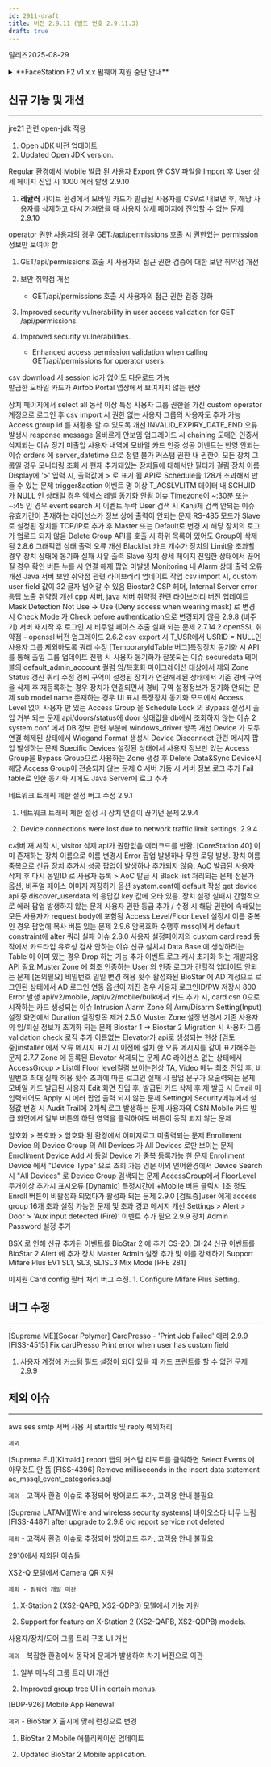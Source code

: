 ```yaml
---
id: 2911-draft
title: 버전 2.9.11 (빌드 번호 2.9.11.3)
draft: true
---
```


릴리즈<Separator/>2025-08-29

<details>
<summary>**FaceStation F2 v1.x.x 펌웨어 지원 중단 안내**</summary>

BioStar 2 v2.9.7부터 사용자의 비주얼 페이스를 장치에 동기화할 때 템플릿만 전송하도록 변경하여 동기화 성능을 최적화했습니다.

따라서 BioStar 2 v2.9.7부터는 장치에서만 템플릿을 추출할 수 있는 FaceStation F2 v1.x.x 펌웨어의 지원이 중단됩니다.

현재 FaceStation F2의 1.x.x 버전 펌웨어를 사용 중인 경우 BioStar 2 v2.9.7을 사용하기 위해서는 FaceStation F2를 최신 펌웨어로 업그레이드하여 사용하세요.

최신 펌웨어는 [슈프리마 다운로드 센터](https://download.supremainc.com)에서 다운로드할 수 있습니다.

</details>

## 신규 기능 및 개선

---

<Jira num='BVE-3597' /> jre21 관련 open-jdk 적용

1. Open JDK 버전 업데이트
1. Updated Open JDK version.

<Jira num='BVE-3591' /> Regular 환경에서 Mobile 발급 된 사용자 Export 한 CSV 파일을 Import 후 User 상세 페이지 진입 시 1000 에러 발생 2.9.10 

1. **레귤러** 사이트 환경에서 모바일 카드가 발급된 사용자를 CSV로 내보낸 후, 해당 사용자를 삭제하고 다시 가져왔을 때 사용자 상세 페이지에 진입할 수 없는 문제 <Badge>2.9.10</Badge>

<Jira num='BJ-1987' /> operator 권한 사용자의 경우 GET:/api/permissions 호출 시 권한있는 permission 정보만 보여야 함  

1. GET/api/permissions 호출 시 사용자의 접근 권한 검증에 대한 보안 취약점 개선
1. 보안 취약점 개선

    * GET/api/permissions 호출 시 사용자의 접근 권한 검증 강화

1. Improved security vulnerability in user access validation for GET /api/permissions.
1. Improved security vulnerabilities.

    * Enhanced access permission validation when calling GET/api/permissions for operator users.

<Jira num='BJ-1986' /> csv download 시 session id가 없어도 다운로드 가능  
<Jira num='BJ-1943' /> 발급한 모바일 카드가 Airfob Portal 앱상에서 보여지지 않는 현상  

<Jira num='BJ-1934' /> 장치 페이지에서 select all 동작 이상
<Jira num='BJ-1929' /> 특정 사용자 그룹 권한을 가진 custom operator 계정으로 로그인 후 csv import 시 권한 없는 사용자 그룹의 사용자도 추가 가능
<Jira num='BJ-1925' /> Access group id 를 재활용 할 수 있도록 개선
<Jira num='BJ-1924' /> INVALID_EXPIRY_DATE_END 오류 발생시 response message 올바르게 안보임
<Jira num='BJ-1922' /> 업그레이드 시 chaining 도메인 인증서 삭제되는 이슈
<Jira num='BJ-1920' /> 장기 미출입 사용자 내역에 모바일 카드 인증 성공 이벤트는 반영 안되는 이슈
<Jira num='BJ-1877' /> orders 에 server_datetime 으로 정렬 불가
<Jira num='BJ-1831' /> 커스텀 권한 내 권한이 모든 장치 그룹일 경우 모니터링 조회 시 현재 추가돼있는 장치들에 대해서만 필터가 걸림
<Jira num='BJ-1820' /> 장치 이름 Display에 '>' 입력 시, 출력값에 &gt; 로 표기 됨
<Jira num='BJ-1782' /> API로 Schedule을 128개 초과해서 만들 수 있는 문제
<Jira num='BJ-1767' /> trigger&action 이벤트 명 이상
<Jira num='BJ-1763' /> T_ACSLVLITM 데이터 내 SCHUID 가 NULL 인 상태일 경우 엑세스 레벨 동기화 안됨 이슈
<Jira num='BJ-1756' /> Timezone이 ~:30분 또는 ~:45 인 경우 event search 시 이벤트 누락
<Jira num='BJ-1718' /> User 검색 시 Kanji체 검색 안되는 이슈
<Jira num='BJ-1652' /> 유효기간이 존재하는 라이선스가 정보 상에 출력이 안되는 문제
<Jira num='BJ-695' /> RS-485 모드가 Slave로 설정된 장치를 TCP/IP로 추가 후 Master 또는 Default로 변경 시 해당 장치의 로그가 업로드 되지 않음
<Jira num='BJ-594' /> Delete Group API를 호출 시 하위 목록이 있어도 Group이 삭제됨 2.8.6
<Jira num='BJ-537' /> 그래픽맵 상태 출력 오류 개선
<Jira num='BJ-294' /> Blacklist 카드 개수가 장치의 Limit을 초과할 경우 장치 상태에 동기화 실패 사유 출력
<Jira num='BJ-196' /> Slave 장치 상세 페이지 진입한 상태에서 끊어질 경우 확인 버튼 누를 시 연결 해제 팝업 미발생
<Jira num='BJ-15' /> Monitoring 내 Alarm 상태 출력 오류 개선
<Jira num='BF-2011' /> Java 서버 보안 취약점 관련 라이브러리 업데이트 작업
<Jira num='BF-2009' /> csv import 시, custom user field 값이 32 글자 넘어갈 수 있음
<Jira num='BF-2007' /> Biostar2 CSP 헤더, Internal Server error 응답 노출 취약점 개선
<Jira num='BF-2006' /> cpp 서버, java 서버 취약점 관련 라이브러리 버전 업데이트
<Jira num='BF-2004' /> Mask Detection Not Use -> Use (Deny access when wearing mask) 로 변경 시 Check Mode 가 Check before authentication으로 변경되지 않음 2.9.8
<Jira num='BF-1989' /> (비주기) 서버 재시작 후 로그인 시 비주얼 페이스 추출 실패 되는 문제 2.7.14.2
<Jira num='BF-1984' /> openSSL 취약점 - openssl 버전 업그레이드 2.6.2
<Jira num='BF-1983' /> csv export 시 T_USR에서 USRID = NULL인 사용자 그룹 제외하도록 쿼리 수정
<Jira num='BF-1972' /> [TemporaryIdTable 버그]특정장치 동기화 시 API 를 통해 출입 그룹 업데이트 진행 시 사용자 동기화가 잘못되는 이슈
<Jira num='BF-1951' /> securedata 테이블의 default_admin_account 컬럼 암/복호화 마이그레이션 대상에서 제외
<Jira num='BF-1950' /> Zone Status 갱신 쿼리 수정
<Jira num='BF-1949' /> 경비 구역이 설정된 장치가 연결해제된 상태에서 기존 경비 구역을 삭제 후 재등록하는 경우 장치가 연결되면서 경비 구역 설정정보가 동기화 안되는 문제
<Jira num='BF-1941' /> sub model name 존재하는 경우 UI 표시
<Jira num='BF-1940' /> 특정장치 동기화 모드에서 Access Level 없이 사용자 만 있는 Access Group 을 Schedule Lock 의 Bypass 설정시 출입 거부 되는 문제
<Jira num='BF-1938' /> api/doors/status에 door 상태값을 db에서 조회하지 않는 이슈 2
<Jira num='BF-1934' /> system.conf 에서 DB 정보 관련 부분에 windows_driver 항목 개선
<Jira num='BF-1923' /> Device 가 모두 연결 해제된 상태에서 Wiegand Format 생성시 Device Disconnect 관련 메시지 팝업 발생하는 문제
<Jira num='BF-1906' /> Specific Devices 설정된 상태에서 사용자 정보만 있는 Access Group을 Bypass Group으로 사용하는 Zone 생성 후 Delete Data&Sync Device시 해당 Access Group이 전송되지 않는 문제
<Jira num='BF-1890' /> C 서버 기동 시 서버 정보 로그 추가
<Jira num='BF-1889' /> Fail table로 인한 동기화 시에도 Java Server에 로그 추가

<Jira num='BF-1876' /> 네트워크 트래픽 제한 설정 버그 수정 2.9.1

1. 네트워크 트래픽 제한 설정 시 장치 연결이 끊기던 문제 <Badge>2.9.4</Badge>

1. Device connections were lost due to network traffic limit settings. <Badge>2.9.4</Badge>

<Jira num='BF-1869' /> c서버 재 시작 시, visitor 삭제 api가 권한없음 에러코드를 반환.
<Jira num='BF-1868' /> [CoreStation 40] 이미 존재하는 장치 이름으로 이름 변경시 Error 팝업 발생하나 무한 로딩 발생.
<Jira num='BF-1867' /> 장치 이름 중복으로 신규 장치 추가시 성공 팝업이 발생하나 추가되지 않음.
<Jira num='BF-1858' /> AoC 발급된 사용자 삭제 후 다시 동일ID 로 사용자 등록 > AoC 발급 시 Black list 처리되는 문제
<Jira num='BF-1835' /> 전문가 옵션, 비주얼 페이스 이미지 저장하기 옵션 system.conf에 default 작성
<Jira num='BF-1822' /> get device api 중 discover_userdata 의 응답값 key 값에 오타 있음.
<Jira num='BF-1755' /> 장치 설정 실패시 간헐적으로 에러 팝업 발생하지 않는 문제
<Jira num='BF-1745' /> 사용자 권한 등급 추가 / 수정 시 해당 권한에 속해있는 모든 사용자가 request body에 포함됨
<Jira num='BF-1724' /> Access Level/Floor Level 설정시 이름 중복인 경우 팝업에 복사 버튼 있는 문제 2.9.6
<Jira num='BF-1614' /> 암복호화 수행후 mssql에서 default constraint에 alter 쿼리 실패 이슈 2.8.0
<Jira num='BF-1528' /> 사용자 설정페이지의 custom card read 동작에서 카드타입 유효성 검사 안하는 이슈
<Jira num='BF-1520' /> 신규 설치시 Data Base 에 생성하려는 Table 이 이미 있는 경우 Drop 하는 기능 추가
<Jira num='BF-1492' /> 이벤트 로그 캐시 초기화 하는 개발자용 API 필요
<Jira num='BF-1441' /> Muster Zone 에 최초 인증하는 User 의 인증 로그가 간헐적 업데이트 안되는 문제
<Jira num='BF-1391' /> [논의필요] 비밀번호 일일 변경 허용 횟수 활성화된 BioStar 에 AD 계정으로 로그인된 상태에서 AD 로그인 연동 옵션이 꺼진 경우 사용자 로그인ID/PW 저장시 800 Error 발생
<Jira num='BF-1381' /> api/v2/mobile, /api/v2/mobile/bulk에서 카드 추가 시, card csn 0으로 시작하는 카드 생성되는 이슈
<Jira num='BF-1329' /> Intrusion Alarm Zone 의 Arm/Disarm Setting(Input) 설정 화면에서 Duration 설정항목 제거 2.5.0
<Jira num='BF-1301' /> Muster Zone 설정 변경시 기존 사용자의 입/퇴실 정보가 초기화 되는 문제
<Jira num='BF-1263' /> Biostar 1 -> Biostar 2 Migration 시 사용자 그룹 validation check 로직 추가
<Jira num='BF-1222' /> 이름없는 Elevator가 api로 생성되는 현상
<Jira num='BF-1221' /> [검토중]installer 에서 오류 메시지 표기 시 이전에 설치 한 오류 메시지를 같이 표기해주는 문제 2.7.7
<Jira num='BF-1220' /> Zone 에 등록된 Elevator 삭제되는 문제
<Jira num='BF-1219' /> AC 라이선스 없는 상태에서 AccessGroup > List에 Floor level컬럼 보이는현상
<Jira num='BF-1218' /> TA, Video 메뉴 최초 진입 후, 비밀번호 최대 실패 허용 횟수 초과에 따른 로그인 실패 시 팝업 문구가 오출력되는 문제
<Jira num='BF-1216' /> 모바일 카드 발급된 사용자 Edit 화면 진입 후, 발급된 카드 삭제 후 재 발급 시 Email 미 입력되어도 Apply 시 에러 팝업 출력 되지 않는 문제
<Jira num='BF-1215' /> Setting에 Security메뉴에서 설정값 변경 시 Audit Trail에 2개씩 로그 발생하는 문제
<Jira num='BF-1214' /> 사용자의 CSN Mobile 카드 발급 화면에서 일부 버튼의 하단 영역을 클릭하여도 버튼이 동작 되지 않는 문제

<Jira num='BF-1177' /> 암호화 > 복호화 > 암호화 된 환경에서 이미지로그 미출력되는 문제
<Jira num='BF-1176' /> Enrollment Device 의 Device Group 의 All Devices 가 All Devices 로만 보이는 문제
<Jira num='BF-1175' /> Enrollment Device Add 시 동일 Device 가 중복 등록가능 한 문제
<Jira num='BF-1159' /> Enrollment Device 에서 "Device Type" 으로 조회 가능
<Jira num='BF-1157' /> 영문 이외 언어환경에서 Device Search 시 "All Devices" 로 Device Group 검색되는 문제
<Jira num='BF-1136' /> AccessGroup에서 FloorLevel 두개이상 추가시 표시오류
<Jira num='BF-1129' /> [Dynamic] 특정시간에 +Mobile 버튼 클릭시 1초 정도 Enroll 버튼이 비활성화 되었다가 활성화 되는 문제 2.9.0
<Jira num='BF-1051' /> [검토중]user 에게 access group 16개 초과 설정 가능한 문제 및 초과 경고 메시지 개선
<Jira num='BE-3840' /> Settings > Alert > Door > 'Aux input detected (Fire)' 이벤트 추가 필요 2.9.9
<Jira num='BE-3770' /> 장치 Admin Password 설정 추가

<Jira num='BDP-1328' /> BSX 로 인해 신규 추가된 이벤트를 BioStar 2 에 추가
<Jira num='BDP-1291' /> CS-20, DI-24 신규 이벤트를 BioStar 2 Alert 에 추가
<Jira num='BDP-1281' /> 장치 Master Admin 설정 추가 및 이를 강제하기
<Jira num='BDP-1193' /> Support Mifare Plus EV1 SL1, SL3, SL1SL3 Mix Mode [PFE 281]

<Jira num='SW5-1038' /> 미지원 Card config 필터 처리 버그 수정.
<Jira num='SW5-480' /> 1. Configure Mifare Plus Setting.


## 버그 수정

---

<BugLists>

<Jira num='FISS-4515' /> [Suprema ME][Socar Polymer] CardPresso - 'Print Job Failed' 에러 2.9.9
<Jira num='SW5-1029' /> [FISS-4515] Fix cardPresso Print error when user has custom field

1. 사용자 계정에 커스텀 필드 설정이 되어 있을 때 카드 프린트를 할 수 없던 문제 <Badge>2.9.9</Badge>



</BugLists>

## 제외 이슈

---

<Jira num='BJ-1935' /> aws ses smtp 서버 사용 시 starttls 및 reply 예외처리

`제외`

<Jira num='FISS-4396' /> [Suprema EU][Kimaldi] report 탭의 커스텀 리포트를 클릭하면 Select Events 에 아무것도 안 뜸
<Jira num='SW5-919' /> [FISS-4396] Remove milliseconds in the insert data statement ac_mssql_event_categories.sql

`제외` - 고객사 환경 이슈로 추정되어 방어코드 추가, 고객용 안내 불필요

<Jira num='FISS-4487' /> [Suprema LATAM][Wire and wireless security systems] 바이오스타 너무 느림
<Jira num='SW5-935' /> [FISS-4487] after upgrade to 2.9.8 old report service not deleted

`제외` - 고객사 환경 이슈로 추정되어 방어코드 추가, 고객용 안내 불필요


2910에서 제외된 이슈들

<Jira num='BE-3744' /> XS2-Q 모델에서 Camera QR 지원

`제외 - 펌웨어 개발 미완`

1. X-Station 2 (XS2-QAPB, XS2-QDPB) 모델에서 <Cmd sid="device.info.useVisualBarcode" /> 기능 지원

1. Support for <Cmd sid="device.info.useVisualBarcode" /> feature on X-Station 2 (XS2-QAPB, XS2-QDPB) models.

<Jira num='BVE-3199' /> 사용자/장치/도어 그룹 트리 구조 UI 개선

`제외` - 복잡한 환경에서 동작에 문제가 발생하여 차기 버전으로 이관

1. 일부 메뉴의 그룹 트리 UI 개선

1. Improved group tree UI in certain menus.

<Jira num='SW5-162' /> [BDP-926] Mobile App Renewal

`제외` - BioStar X 출시에 맞춰 런칭으로 변경

1. BioStar 2 Mobile 애플리케이션 업데이트

1. Updated BioStar 2 Mobile application.